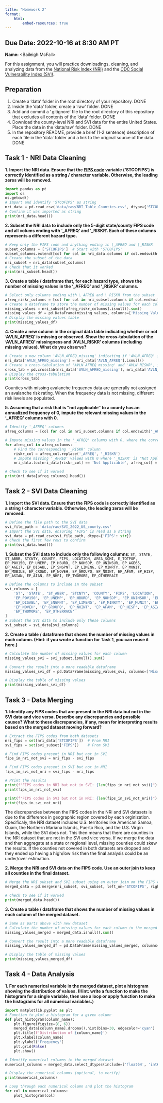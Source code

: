 ```yaml
---
title: "Homework 2"
format: 
    html:
        embed-resources: true
---
```


__Due Date:__ 2022-10-16 at 8:30 AM PT
---


__Name:__ \<Baileigh McFall\>



For this assignment, you will practice downloadings, cleaning, and analyzing data from the [National Risk Index (NRI)](https://hazards.fema.gov/nri/) and the [CDC Social Vulnerability Index (SVI)](https://www.atsdr.cdc.gov/placeandhealth/svi/index.html).

## Preparation

1. Create a 'data' folder in the root directory of your repository. DONE
1. Inside the 'data' folder, create a 'raw' folder. DONE
1. Add and commit a '.gitignore' file to the root directory of this repository that excludes all contents of the 'data' folder. DONE
1. Download the county-level NRI and SVI data for the entire United States. Place the data in the 'data/raw' folder. DONE
1. In the repository README, provide a brief (1-2 sentence) description of each file in the 'data' folder and a link to the original source of the data. DONE

## Task 1 - NRI Data Cleaning

__1. Import the NRI data. Ensure that the [FIPS code](https://en.wikipedia.org/wiki/Federal_Information_Processing_Standard_state_code) variable ('STCOFIPS') is correctly identified as a string / character variable. Otherwise, the leading zeros will be removed.__

```python
import pandas as pd
import os
os.getcwd()
# Import and identify 'STCOFIPS' as string
nri_data = pd.read_csv('data/raw/NRI_Table_Counties.csv', dtype={'STCOFIPS': str})
# Confirm it was imported as string
print(nri_data.head())
```

__2. Subset the NRI data to include only the 5-digit state/county FIPS code and all colums ending with '\_AFREQ' and '\_RISKR'. Each of these columns represents a different hazard type.__

```python
# Keep only the FIPS code and anything ending in \_AFREQ and \_RISKR
subset_columns = ['STCOFIPS']  # Start with 'STCOFIPS'
subset_columns.extend([col for col in nri_data.columns if col.endswith('_AFREQ') or col.endswith('_RISKR')])
# Create the subset of the data
nri_subset = nri_data[subset_columns]
# Check that it worked 
print(nri_subset.head())
```
__3. Create a table / dataframe that, for each hazard type, shows the number of missing values in the '\_AFREQ' and '\_RISKR' columns.__
```python
# Select only columns ending with \_AFREQ and \_RISKR from the subset
afreq_riskr_columns = [col for col in nri_subset.columns if col.endswith('_AFREQ') or col.endswith('_RISKR')]
# Create a dataframe to store the number of missing values for each column
missing_values = nri_subset[afreq_riskr_columns].isnull().sum()
missing_values_df = pd.DataFrame(missing_values, columns=['Missing_Values'])
# Display the missing values table
print(missing_values_df)
```

__4. Create a new column in the original data table indicating whether or not 'AVLN_AFREQ' is missing or observed. Show the cross-tabulation of the 'AVLN_AFREQ' missingness and 'AVLN_RISKR' columns (including missing values). What do you observe?__
```python
# Create a new column 'AVLN_AFREQ_missing' indicating if 'AVLN_AFREQ' is missing
nri_data['AVLN_AFREQ_missing'] = nri_data['AVLN_AFREQ'].isnull()
# Create a cross-tabulation of 'AVLN_AFREQ_missing' and 'AVLN_RISKR', including missing values
cross_tab = pd.crosstab(nri_data['AVLN_AFREQ_missing'], nri_data['AVLN_RISKR'], dropna=False)
# Display the cross-tabulation
print(cross_tab)
```
Counties with missing avalanche frequency data are generally not assigned an avalanche risk rating. When the frequency data is not missing, different risk levels are populated.


__5. Assuming that a risk that is "not applicable" to a county has an annualized frequency of 0, impute the relevant missing values in the '\_AFREQ' columns with 0.__

```python
# Identify '_AFREQ' columns
afreq_columns = [col for col in nri_subset.columns if col.endswith('_AFREQ')]

# Impute missing values in the '_AFREQ' columns with 0, where the corresponding '_RISKR' is "Not Applicable"
for afreq_col in afreq_columns:
    # Find the corresponding '_RISKR' column
    riskr_col = afreq_col.replace('_AFREQ', '_RISKR')
    # Impute missing '_AFREQ' values with 0 where '_RISKR' is "Not Applicable"
    nri_data.loc[nri_data[riskr_col] == 'Not Applicable', afreq_col] = 0

# Check to see if it worked 
print(nri_data[afreq_columns].head())
```


## Task 2 - SVI Data Cleaning

__1. Import the SVI data. Ensure that the FIPS code is correctly identified as a string / character variable. Otherwise, the leading zeros will be removed.__

```python
# Define the file path to the SVI data
svi_file_path = 'data/raw/SVI_2022_US_county.csv'
# Import the SVI data, ensuring 'FIPS' is read as a string
svi_data = pd.read_csv(svi_file_path, dtype={'FIPS': str})
# Check the first few rows to confirm
print(svi_data.head())
```


__1. Subset the SVI data to include only the following columns:__
`ST, STATE, ST_ABBR, STCNTY, COUNTY, FIPS, LOCATION, AREA_SQMI, E_TOTPOP, EP_POV150, EP_UNEMP, EP_HBURD, EP_NOHSDP, EP_UNINSUR, EP_AGE65, EP_AGE17, EP_DISABL, EP_SNGPNT, EP_LIMENG, EP_MINRTY, EP_MUNIT, EP_MOBILE, EP_CROWD, EP_NOVEH, EP_GROUPQ, EP_NOINT, EP_AFAM, EP_HISP, EP_ASIAN, EP_AIAN, EP_NHPI, EP_TWOMORE, EP_OTHERRACE`
```python
# Define the columns to include in the subset
svi_columns = [
    'ST', 'STATE', 'ST_ABBR', 'STCNTY', 'COUNTY', 'FIPS', 'LOCATION', 'AREA_SQMI', 'E_TOTPOP', 
    'EP_POV150', 'EP_UNEMP', 'EP_HBURD', 'EP_NOHSDP', 'EP_UNINSUR', 'EP_AGE65', 'EP_AGE17', 
    'EP_DISABL', 'EP_SNGPNT', 'EP_LIMENG', 'EP_MINRTY', 'EP_MUNIT', 'EP_MOBILE', 'EP_CROWD', 
    'EP_NOVEH', 'EP_GROUPQ', 'EP_NOINT', 'EP_AFAM', 'EP_HISP', 'EP_ASIAN', 'EP_AIAN', 'EP_NHPI', 
    'EP_TWOMORE', 'EP_OTHERRACE'
]
# Subset the SVI data to include only these columns
svi_subset = svi_data[svi_columns]
```

__2. Create a table / dataframe that shows the number of missing values in each column.
(Hint: if you wrote a function for Task 1, you can reuse it here.)__

```python
# Calculate the number of missing values for each column
missing_values_svi = svi_subset.isnull().sum()

# Convert the result into a more readable dataframe
missing_values_svi_df = pd.DataFrame(missing_values_svi, columns=['Missing_Values'])

# Display the table of missing values
print(missing_values_svi_df)

```

## Task 3 - Data Merging
__1. Identify any FIPS codes that are present in the NRI data but not in the SVI data and vice versa. Describe any discrepancies and possible causes? What to these discrepancies, if any, mean for interpreting results based on the merged dataset moving forward?__
```python
# Extract the FIPS codes from both datasets
nri_fips = set(nri_data['STCOFIPS'])  # From NRI
svi_fips = set(svi_subset['FIPS'])    # From SVI

# Find FIPS codes present in NRI but not in SVI
fips_in_nri_not_svi = nri_fips - svi_fips

# Find FIPS codes present in SVI but not in NRI
fips_in_svi_not_nri = svi_fips - nri_fips

# Print the results
print(f"FIPS codes in NRI but not in SVI: {len(fips_in_nri_not_svi)}")
print(fips_in_nri_not_svi)

print(f"FIPS codes in SVI but not in NRI: {len(fips_in_svi_not_nri)}")
print(fips_in_svi_not_nri)
```

The discrepancies between the FIPS codes in the NRI and SVI datasets is due to the difference in geographic region covered by each orginization. Specificaly, the NRI dataset includes U.S. territories like American Samoa, Guam, the Northern Mariana Islands, Puerto Rico, and the U.S. Virgin Islands, while the SVI does not. This then means that there are counties in the NRI dataset that are not in the SVI and vice versa. If we merge the data and then aggregate at a state or regional level, missing counties could skew the results. If the counties not covered in both datasets are dropped and they ended up having a high/low risk then the final analysis could be an under/over estimation.

__2. Merge the NRI and SVI data on the FIPS code. Use an outer join to keep all counties in the final dataset.__
```python
# Merge the NRI subset and SVI subset using an outer join on the FIPS code to keep all counties from both data sets
merged_data = pd.merge(nri_subset, svi_subset, left_on='STCOFIPS', right_on='FIPS', how='outer')

# Check to see if it worked 
print(merged_data.head())
```

__3. Create a table / dataframe that shows the number of missing values in each column of the merged dataset.__

```python
# Same as parts above with new dataset 
# Calculate the number of missing values for each column in the merged dataset
missing_values_merged = merged_data.isnull().sum()

# Convert the result into a more readable dataframe
missing_values_merged_df = pd.DataFrame(missing_values_merged, columns=['Missing_Values'])

# Display the table of missing values
print(missing_values_merged_df) 
```

## Task 4 - Data Analysis

__1. For each numerical variable in the merged dataset, plot a histogram showing the distribution of values.
(Hint: write a function to make the histogram for a single variable, then use a loop or apply function to make the histograms for all numerical variables.)__

```python
import matplotlib.pyplot as plt
# Function to plot a histogram for a given column
def plot_histogram(column_name):
    plt.figure(figsize=(8, 6))
    merged_data[column_name].dropna().hist(bins=30, edgecolor='cyan')
    plt.title(f'Distribution of {column_name}')
    plt.xlabel(column_name)
    plt.ylabel('Frequency')
    plt.grid(False)
    plt.show()

# Identify numerical columns in the merged dataset
numerical_columns = merged_data.select_dtypes(include=['float64', 'int64']).columns

# Display the numerical columns (optional, to verify)
print(numerical_columns)

# Loop through each numerical column and plot the histogram
for col in numerical_columns:
    plot_histogram(col)
```